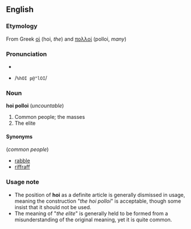 ==English==
===Etymology===
From Greek [[οἱ]] (hoi, ''the'') and [[πολλοί]] (polloi, ''many'')

===Pronunciation===
* {{IPA|/ˌhɔɪ pəˈlɔɪ/}}
* {{SAMPA}} /<tt>%hOI p@"lOI</tt>/

===Noun===
'''hoi polloi''' (''uncountable'')
# Common people; the masses
# The elite

====Synonyms====
(''common people'')
* [[rabble]]
* [[riffraff]]

===Usage note===
* The position of '''hoi''' as a definite article is generally dismissed in usage, meaning the construction "''the hoi polloi''" is acceptable, though some insist that it should not be used.
* The meaning of "''the elite''" is generally held to be formed from a misunderstanding of the original meaning, yet it is quite common.